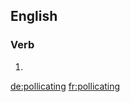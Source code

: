 ==English==

===Verb===
{{head|en|present participle}}

# {{present participle of|pollicate|lang=en}}

[[de:pollicating]]
[[fr:pollicating]]